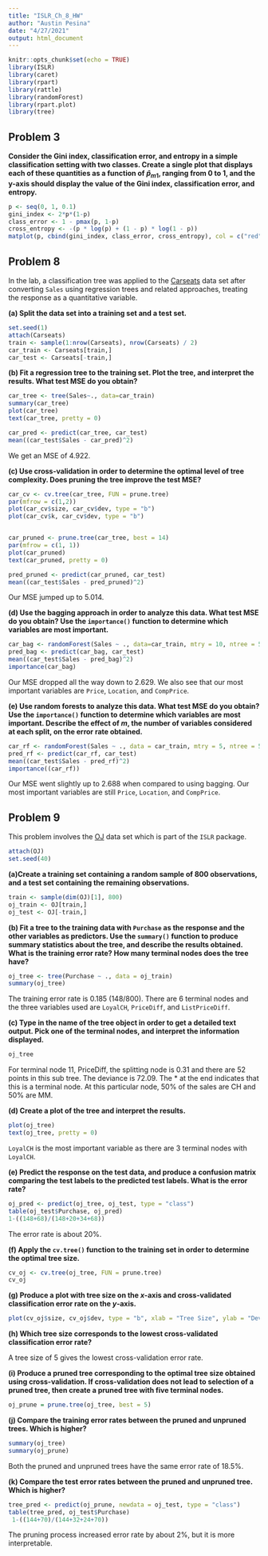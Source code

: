 ```yaml
---
title: "ISLR_Ch_8_HW"
author: "Austin Pesina"
date: "4/27/2021"
output: html_document
---
```


```r
knitr::opts_chunk$set(echo = TRUE)
library(ISLR)
library(caret)
library(rpart)
library(rattle)
library(randomForest)
library(rpart.plot)
library(tree)
```

## Problem 3

**Consider the Gini index, classification error, and entropy in a simple classification setting with two classes. Create a single plot that displays each of these quantities as a function of $\hat{p}_{m1}$, ranging from 0 to 1, and the y-axis should display the value of the Gini index, classification error, and entropy.**

```r
p <- seq(0, 1, 0.1)
gini_index <- 2*p*(1-p)
class_error <- 1 - pmax(p, 1-p)
cross_entropy <- -(p * log(p) + (1 - p) * log(1 - p))
matplot(p, cbind(gini_index, class_error, cross_entropy), col = c("red", "green", "blue"))
```

## Problem 8

In the lab, a classification tree was applied to the [Carseats](https://rdrr.io/cran/ISLR/man/Carseats.html) data set after converting `Sales` using regression trees and related approaches, treating the response as a quantitative variable.

**(a) Split the data set into a training set and a test set.**

```r
set.seed(1)
attach(Carseats)
train <- sample(1:nrow(Carseats), nrow(Carseats) / 2)
car_train <- Carseats[train,]
car_test <- Carseats[-train,]
```

**(b) Fit a regression tree to the training set. Plot the tree, and interpret the results. What test MSE do you obtain?**

```r
car_tree <- tree(Sales~., data=car_train)
summary(car_tree)
plot(car_tree)
text(car_tree, pretty = 0)

car_pred <- predict(car_tree, car_test)
mean((car_test$Sales - car_pred)^2)
```
We get an MSE of 4.922.

**(c) Use cross-validation in order to determine the optimal level of tree complexity. Does pruning the tree improve the test MSE?**

```r
car_cv <- cv.tree(car_tree, FUN = prune.tree)
par(mfrow = c(1,2))
plot(car_cv$size, car_cv$dev, type = "b")
plot(car_cv$k, car_cv$dev, type = "b")


car_pruned <- prune.tree(car_tree, best = 14)
par(mfrow = c(1, 1))
plot(car_pruned)
text(car_pruned, pretty = 0)

pred_pruned <- predict(car_pruned, car_test)
mean((car_test$Sales - pred_pruned)^2)
```

Our MSE jumped up to 5.014.  

**(d) Use the bagging approach in order to analyze this data. What test MSE do you obtain? Use the `importance()` function to determine which variables are most important.**

```r
car_bag <- randomForest(Sales ~ ., data=car_train, mtry = 10, ntree = 500, importance = T)
pred_bag <- predict(car_bag, car_test)
mean((car_test$Sales - pred_bag)^2)
importance(car_bag)
```

Our MSE dropped all the way down to 2.629. We also see that our most important variables are `Price`, `Location`, and `CompPrice`.   

**(e) Use random forests to analyze this data. What test MSE do you obtain? Use the `importance()` function to determine which variables are most important. Describe the effect of $m$, the number of variables considered at each split, on the error rate obtained.**

```r
car_rf <- randomForest(Sales ~ ., data = car_train, mtry = 5, ntree = 500, importance = T)
pred_rf <- predict(car_rf, car_test)
mean((car_test$Sales - pred_rf)^2)
importance((car_rf))
```

Our MSE went slightly up to 2.688 when compared to using bagging. Our most important variables are still `Price`, `Location`, and `CompPrice`.  

## Problem 9

This problem involves the [OJ](https://rdrr.io/cran/ISLR/man/OJ.html) data set which is part of the `ISLR` package.

```r
attach(OJ)
set.seed(40)
```

**(a)Create a training set containing a random sample of 800 observations, and a test set containing the remaining observations.**

```r
train <- sample(dim(OJ)[1], 800)
oj_train <- OJ[train,]
oj_test <- OJ[-train,]
```


**(b) Fit a tree to the training data with `Purchase` as the response and the other variables as predictors. Use the `summary()` function to produce summary statistics about the tree, and describe the results obtained. What is the training error rate? How many terminal nodes does the tree have?**

```r
oj_tree <- tree(Purchase ~ ., data = oj_train)
summary(oj_tree)
```

The training error rate is 0.185 (148/800). There are 6 terminal nodes and the three variables used are `LoyalCH`, `PriceDiff`, and `ListPriceDiff`.  

**(c) Type in the name of the tree object in order to get a detailed text output. Pick one of the terminal nodes, and interpret the information displayed.**

```r
oj_tree
```

For terminal node 11, PriceDiff, the splitting node is 0.31 and there are 52 points in this sub tree. The deviance is 72.09. The * at the end indicates that this is a terminal node. At this particular node, 50% of the sales are CH and 50% are MM.   

**(d) Create a plot of the tree and interpret the results.**

```r
plot(oj_tree)
text(oj_tree, pretty = 0)
```

`LoyalCH` is the most important variable as there are 3 terminal nodes with `LoyalCH`.    

**(e) Predict the response on the test data, and produce a confusion matrix comparing the test labels to the predicted test labels. What is the error rate?**

```r
oj_pred <- predict(oj_tree, oj_test, type = "class")
table(oj_test$Purchase, oj_pred)
1-((148+68)/(148+20+34+68))
```

The error rate is about 20%.    

**(f) Apply the `cv.tree()` function to the training set in order to determine the optimal tree size.**

```r
cv_oj <- cv.tree(oj_tree, FUN = prune.tree)
cv_oj
```

  

**(g) Produce a plot with tree size on the $x$-axis and cross-validated classification error rate on the $y$-axis.**

```r
plot(cv_oj$size, cv_oj$dev, type = "b", xlab = "Tree Size", ylab = "Deviance")
```

**(h) Which tree size corresponds to the lowest cross-validated classification error rate?**

A tree size of 5 gives the lowest cross-validation error rate.  

**(i) Produce a pruned tree corresponding to the optimal tree size obtained using cross-validation. If cross-validation does not lead to selection of a pruned tree, then create a pruned tree with five terminal nodes.**

```r
oj_prune = prune.tree(oj_tree, best = 5)
```

**(j) Compare the training error rates between the pruned and unpruned trees. Which is higher?**

```r
summary(oj_tree)
summary(oj_prune)
```

Both the pruned and unpruned trees have the same error rate of 18.5%. 

**(k) Compare the test error rates between the pruned and unpruned tree. Which is higher?**

```r
tree_pred <- predict(oj_prune, newdata = oj_test, type = "class")
table(tree_pred, oj_test$Purchase)
 1-((144+70)/(144+32+24+70))
```
The pruning process increased error rate by about 2%, but it is more interpretable. 